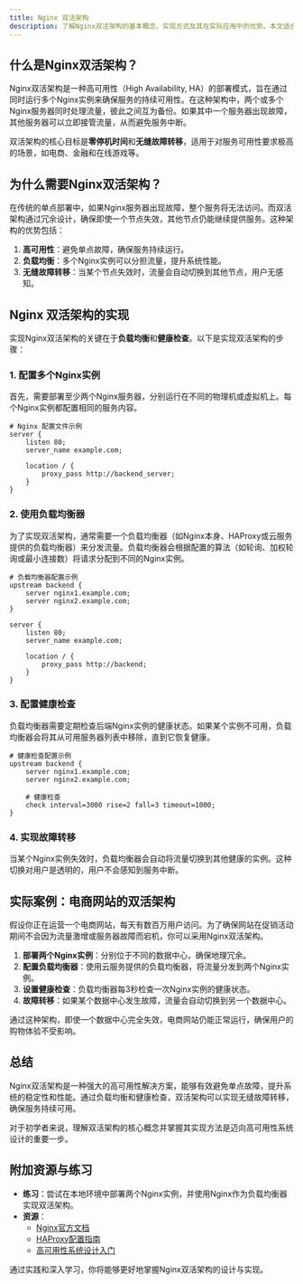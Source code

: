 ```yaml
---
title: Nginx 双活架构
description: 了解Nginx双活架构的基本概念、实现方式及其在实际应用中的优势。本文适合初学者，通过清晰的解释和实际案例帮助你掌握这一高可用架构。
---
```


## 什么是Nginx双活架构？

Nginx双活架构是一种高可用性（High Availability, HA）的部署模式，旨在通过同时运行多个Nginx实例来确保服务的持续可用性。在这种架构中，两个或多个Nginx服务器同时处理流量，彼此之间互为备份。如果其中一个服务器出现故障，其他服务器可以立即接管流量，从而避免服务中断。

双活架构的核心目标是**零停机时间**和**无缝故障转移**，适用于对服务可用性要求极高的场景，如电商、金融和在线游戏等。

## 为什么需要Nginx双活架构？

在传统的单点部署中，如果Nginx服务器出现故障，整个服务将无法访问。而双活架构通过冗余设计，确保即使一个节点失效，其他节点仍能继续提供服务。这种架构的优势包括：

1. **高可用性**：避免单点故障，确保服务持续运行。
2. **负载均衡**：多个Nginx实例可以分担流量，提升系统性能。
3. **无缝故障转移**：当某个节点失效时，流量会自动切换到其他节点，用户无感知。

## Nginx 双活架构的实现

实现Nginx双活架构的关键在于**负载均衡**和**健康检查**。以下是实现双活架构的步骤：

### 1. 配置多个Nginx实例
首先，需要部署至少两个Nginx服务器，分别运行在不同的物理机或虚拟机上。每个Nginx实例都配置相同的服务内容。

```nginx
# Nginx 配置文件示例
server {
    listen 80;
    server_name example.com;

    location / {
        proxy_pass http://backend_server;
    }
}
```

### 2. 使用负载均衡器
为了实现双活架构，通常需要一个负载均衡器（如Nginx本身、HAProxy或云服务提供的负载均衡器）来分发流量。负载均衡器会根据配置的算法（如轮询、加权轮询或最小连接数）将请求分配到不同的Nginx实例。

```nginx
# 负载均衡器配置示例
upstream backend {
    server nginx1.example.com;
    server nginx2.example.com;
}

server {
    listen 80;
    server_name example.com;

    location / {
        proxy_pass http://backend;
    }
}
```

### 3. 配置健康检查
负载均衡器需要定期检查后端Nginx实例的健康状态。如果某个实例不可用，负载均衡器会将其从可用服务器列表中移除，直到它恢复健康。

```nginx
# 健康检查配置示例
upstream backend {
    server nginx1.example.com;
    server nginx2.example.com;

    # 健康检查
    check interval=3000 rise=2 fall=3 timeout=1000;
}
```

### 4. 实现故障转移
当某个Nginx实例失效时，负载均衡器会自动将流量切换到其他健康的实例。这种切换对用户是透明的，用户不会感知到服务中断。

## 实际案例：电商网站的双活架构

假设你正在运营一个电商网站，每天有数百万用户访问。为了确保网站在促销活动期间不会因为流量激增或服务器故障而宕机，你可以采用Nginx双活架构。

1. **部署两个Nginx实例**：分别位于不同的数据中心，确保地理冗余。
2. **配置负载均衡器**：使用云服务提供的负载均衡器，将流量分发到两个Nginx实例。
3. **设置健康检查**：负载均衡器每3秒检查一次Nginx实例的健康状态。
4. **故障转移**：如果某个数据中心发生故障，流量会自动切换到另一个数据中心。

通过这种架构，即使一个数据中心完全失效，电商网站仍能正常运行，确保用户的购物体验不受影响。

## 总结

Nginx双活架构是一种强大的高可用性解决方案，能够有效避免单点故障，提升系统的稳定性和性能。通过负载均衡和健康检查，双活架构可以实现无缝故障转移，确保服务持续可用。

对于初学者来说，理解双活架构的核心概念并掌握其实现方法是迈向高可用性系统设计的重要一步。

## 附加资源与练习

- **练习**：尝试在本地环境中部署两个Nginx实例，并使用Nginx作为负载均衡器实现双活架构。
- **资源**：
  - [Nginx官方文档](https://nginx.org/en/docs/)
  - [HAProxy配置指南](https://www.haproxy.org/download/2.6/doc/configuration.txt)
  - [高可用性系统设计入门](https://en.wikipedia.org/wiki/High_availability)

通过实践和深入学习，你将能够更好地掌握Nginx双活架构的设计与实现。